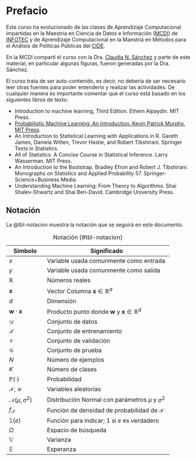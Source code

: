 # Prefacio {.unnumbered}

Este curso ha evolucionado de las clases de Aprendizaje Computacional impartidas en la Maestría en Ciencia de Datos e Información ([MCDI](https://infotec.mx/MCDI)) de [INFOTEC](https://infotec.mx) y de Aprendizaje Computacional en la Maestría en Métodos para el Análisis de Políticas Públicas del [CIDE](http://cide.edu). 

En la MCDI compartí el curso con la Dra. [Claudia N. Sánchez](https://scholar.google.com.mx/citations?user=homoYl8AAAAJ&hl=es) y parte de este material,
en particular algunas figuras, fueron generadas por la Dra. Sánchez. 

El curso trata de ser auto-contenido, es decir, no debería de ser necesario leer otras fuentes para poder entenderlo y realizar las actividades. De cualquier manera es importante comentar que el curso está basado en los siguientes libros de texto:

- Introduction to machine learning, Third Edition. Ethem Alpaydin. MIT Press.
- [Probabilistic Machine Learning: An Introduction. Kevin Patrick Murphy. MIT Press](https://probml.github.io/pml-book/book1.html).
- An Introduction to Statistical Learning with Applications in R. Gareth James, Daniela Witten, Trevor Hastie, and Robert Tibshirani. Springer Texts in Statistics.
- All of Statistics. A Concise Course in Statistical Inference. Larry Wasserman. MIT Press.
- An Introduction to the Bootstrap. Bradley Efron and Robert J. Tibshirani. Monographs on Statistics and Applied Probability 57. Springer-Science+Business Media. 
- Understanding Machine Learning: From Theory to Algorithms. Shai Shalev-Shwartz and Shai Ben-David. Cambridge University Press.

## Notación

La @tbl-notacion muestra la notación que se seguirá en este documento. 

|Símbolo           | Significado                                              |
|------------------|----------------------------------------------------------|
|$x$             | Variable usada comunmente como entrada                   |
|$y$             | Variable usada comunmente como salida                    |
|$\mathbb R$     | Números reales                                           |
|$\mathbf x$     | Vector Columna $\mathbf x \in \mathbb R^d$             |
|$d$             | Dimensión                                                |
|$\mathbf w \cdot \mathbf x$ | Producto punto donde $\mathbf w$ y $\mathbf x \in \mathbb R^d$ |
|$\mathcal D$    | Conjunto de datos                                        |
|$\mathcal T$    | Conjunto de entrenamiento                                | 
|$\mathcal V$    | Conjunto de validación                                   |
|$\mathcal G$    | Conjunto de prueba                                       |
|$N$             | Número de ejemplos                                       | 
|$K$             | Número de clases                                         |
|$\mathbb P(\cdot)$  | Probabilidad                                         |
|$\mathcal X, \mathcal Y$    | Variables aleatorías                         |
|$\mathcal N(\mu, \sigma^2)$    | Distribución Normal con parámetros $\mu$ y $\sigma^2$|
|$f_{\mathcal X}$| Función de densidad de probabilidad de $\mathcal X$    |
|$\mathbb 1(e)$     | Función para indicar; $1$ si $e$ es verdadero     |
|$\Omega$        | Espacio de búsqueda                                      |
|$\mathbb V$     | Varianza                                                 |
|$\mathbb E$     | Esperanza                                                |

: Notación {#tbl-notacion}
